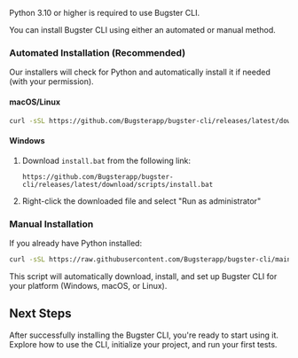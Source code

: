 <Note>Python 3.10 or higher is required to use Bugster CLI.</Note>

You can install Bugster CLI using either an automated or manual method.

### Automated Installation (Recommended)

Our installers will check for Python and automatically install it if needed (with your permission).

#### macOS/Linux

```bash
curl -sSL https://github.com/Bugsterapp/bugster-cli/releases/latest/download/scripts/install.sh | bash
```

#### Windows

1.  Download `install.bat` from the following link:
    ```text
    https://github.com/Bugsterapp/bugster-cli/releases/latest/download/scripts/install.bat
    ```
2.  Right-click the downloaded file and select "Run as administrator"

### Manual Installation

If you already have Python installed:

```bash
curl -sSL https://raw.githubusercontent.com/Bugsterapp/bugster-cli/main/scripts/install.py | python3
```

This script will automatically download, install, and set up Bugster CLI for your platform (Windows, macOS, or Linux). 

## Next Steps

After successfully installing the Bugster CLI, you're ready to start using it.
  <Card title="Learn to Use the CLI" icon="terminal" href="cli-usage-reference">
    Explore how to use the CLI, initialize your project, and run your first tests.
  </Card>
